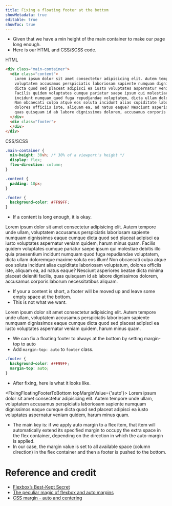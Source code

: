 ```yaml
---
title: Fixing a floating footer at the bottom
showMetadata: true
editable: true
showToc: true
---
```



- Given that we have a min height of the main container to make our page long enough.
- Here is our HTML and CSS/SCSS code.

HTML
```html
<div class="main-container">
  <div class="content">
    Lorem ipsum dolor sit amet consectetur adipisicing elit. Autem tempore unde ullam,
    voluptatem accusamus perspiciatis laboriosam sapiente numquam dignissimos eaque cumque
    dicta quod sed placeat adipisci ea iusto voluptates aspernatur veniam quidem, harum minus quam.
    Facilis quidem voluptates cumque pariatur saepe ipsum qui molestiae debitis illo quia praesentium
    incidunt numquam quod fuga repudiandae voluptatem, dicta ullam doloremque maxime soluta eos illum!
    Non obcaecati culpa atque eos soluta incidunt alias cupiditate laboriosam voluptatum,
    dolores officiis iste, aliquam ea, ad natus eaque? Nesciunt asperiores beatae dicta minima placeat deleniti facilis,
    quas quisquam id ab labore dignissimos dolorem, accusamus corporis laborum necessitatibus aliquam.
  </div>
  <div class="footer">
  </div>
</div>
```

CSS/SCSS
```scss
.main-container {
  min-height: 30vh; /* 30% of a viewport's height */
  display: flex;
  flex-direction: column;
}

.content {
  padding: 10px;
}

.footer {
  background-color: #FF99FF;
}
```
- If a content is long enough, it is okay.

<FixingFloatingFooterToBottom>
  Lorem ipsum dolor sit amet consectetur adipisicing elit. Autem tempore unde ullam,
  voluptatem accusamus perspiciatis laboriosam sapiente numquam dignissimos eaque cumque
  dicta quod sed placeat adipisci ea iusto voluptates aspernatur veniam quidem, harum minus quam.
  Facilis quidem voluptates cumque pariatur saepe ipsum qui molestiae debitis illo quia praesentium
  incidunt numquam quod fuga repudiandae voluptatem, dicta ullam doloremque maxime soluta eos illum!
  Non obcaecati culpa atque eos soluta incidunt alias cupiditate laboriosam voluptatum,
  dolores officiis iste, aliquam ea, ad natus eaque? Nesciunt asperiores beatae dicta minima placeat deleniti facilis,
  quas quisquam id ab labore dignissimos dolorem, accusamus corporis laborum necessitatibus aliquam.
</FixingFloatingFooterToBottom>

- If your a content is short, a footer will be moved up and leave some empty space at the bottom.
- This is not what we want.

<FixingFloatingFooterToBottom>
  Lorem ipsum dolor sit amet consectetur adipisicing elit. Autem tempore unde ullam,
  voluptatem accusamus perspiciatis laboriosam sapiente numquam dignissimos eaque cumque
  dicta quod sed placeat adipisci ea iusto voluptates aspernatur veniam quidem, harum minus quam.
</FixingFloatingFooterToBottom>

- We can fix a floating footer to always at the bottom by setting margin-top to auto
- Add `margin-top: auto` to `footer` class.

```scss ins={3}
.footer {
  background-color: #FF99FF;
  margin-top: auto;
}
```

- After fixing, here is what it looks like.

<FixingFloatingFooterToBottom topMarginValue={'auto'}>
  Lorem ipsum dolor sit amet consectetur adipisicing elit. Autem tempore unde ullam,
  voluptatem accusamus perspiciatis laboriosam sapiente numquam dignissimos eaque cumque
  dicta quod sed placeat adipisci ea iusto voluptates aspernatur veniam quidem, harum minus quam.
</FixingFloatingFooterToBottom>

  - The main key is: if we apply auto margin to a flex item, that item will automatically extend its specified margin
    to occupy the extra space in the flex container, depending on the direction in which the auto-margin is applied.
  - In our case, the margin value is set to all available space (column direction) in the flex container and then a footer is pushed to the bottom.

# Reference and credit
- [Flexbox’s Best-Kept Secret](https://hackernoon.com/flexbox-s-best-kept-secret-bd3d892826b6)
- [The peculiar magic of flexbox and auto margins](https://css-tricks.com/the-peculiar-magic-of-flexbox-and-auto-margins/)
- [CSS margin - auto and centering](https://css-tricks.com/almanac/properties/m/margin/#auto-and-centering)
